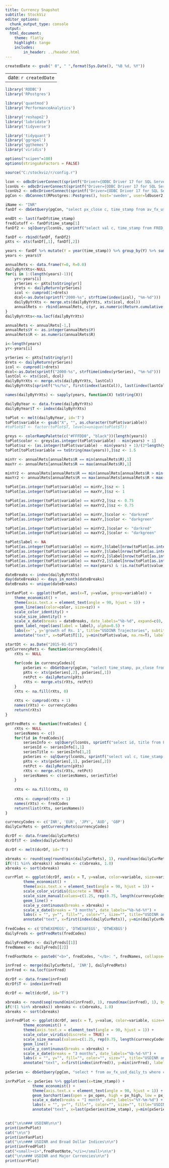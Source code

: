 ```yaml
---
title: Currency Snapshot
subtitle: StockViz
editor_options:
  chunk_output_type: console
output: 
  html_document:
    theme: flatly
    highlight: tango
    includes:
        in_header: ../header.html
---
```


```r

createdDate <- gsub(" 0", " ",format(Sys.Date(), "%B %d, %Y"))

```

---
date: `r createdDate`
---

```r
library('RODBC')
library('RPostgres')

library('quantmod')
library('PerformanceAnalytics')

library('reshape2')
library('lubridate')
library('tidyverse')

library('tidyquant')
library('ggrepel')
library('ggthemes')
library('viridis')

options("scipen"=100)
options(stringsAsFactors = FALSE)

source("C:/stockviz/r/config.r")

lcon <- odbcDriverConnect(sprintf("Driver={ODBC Driver 17 for SQL Server};Server=%s;Database=%s;Uid=%s;Pwd=%s;", ldbserver, "StockViz", ldbuser, ldbpassword), case = "nochange", believeNRows = TRUE)
lconUs <- odbcDriverConnect(sprintf("Driver={ODBC Driver 17 for SQL Server};Server=%s;Database=%s;Uid=%s;Pwd=%s;", ldbserver, "StockVizUs", ldbuser, ldbpassword), case = "nochange", believeNRows = TRUE)
lconUs2 <- odbcDriverConnect(sprintf("Driver={ODBC Driver 17 for SQL Server};Server=%s;Database=%s;Uid=%s;Pwd=%s;", ldbserver, "StockVizUs2", ldbuser, ldbpassword), case = "nochange", believeNRows = TRUE)
pgCon <- dbConnect(RPostgres::Postgres(), host='sweden', user=ldbuser2, password=ldbpassword2, dbname='StockVizDyn', sslmode='allow')

```

```r
iName <- "INR"
fanDf <- dbGetQuery(pgCon, "select px_close c, time_stamp from av_fx_usd_daily_ts where curr_code=$1 and time_stamp >= $2", params=list(iName, "2009-12-25"))

endDt <- last(fanDf$time_stamp)
fredCutoff <- fanDf$time_stamp[1]
fanDf2 <- sqlQuery(lconUs, sprintf("select val c, time_stamp from FRED_OBSERVATION where SERIES_ID=-2147478748 and time_stamp >= '%s' and time_stamp < '%s'", "2009-12-25", fredCutoff))

fanDf <- rbind(fanDf, fanDf2)
pXts <- xts(fanDf[,1], fanDf[,2])

years <- fanDf %>% mutate(Y = year(time_stamp)) %>% group_by(Y) %>% summarize(ctr = n()) %>% filter(ctr > 210) %>% select(Y) %>% arrange(Y)
years <- years$Y

annualRets <- data.frame(Y=0, R=0.0)
dailyByYrXts<-NULL
for(i in 1:(length(years)-1)){
	yr<-years[i]
	yrSeries <- pXts[toString(yr)]
	drets <- dailyReturn(yrSeries)
	icol <- cumprod(1+drets)
	dcol<-as.Date(sprintf("2000-%s", strftime(index(icol), "%m-%d")))
	dailyByYrXts <- merge.xts(dailyByYrXts, xts(icol, dcol))
	annualRets <- rbind(annualRets, c(yr, as.numeric(Return.cumulative(drets))))
}
dailyByYrXts<-na.locf(dailyByYrXts)

annualRets <- annualRets[-1,]
annualRets$Y <- as.integer(annualRets$Y)
annualRets$R <- as.numeric(annualRets$R)

i<-length(years)
yr<-years[i]

yrSeries <- pXts[toString(yr)]
drets <- dailyReturn(yrSeries)
icol <- cumprod(1+drets)
dcol<-as.Date(sprintf("2000-%s", strftime(index(yrSeries), "%m-%d")))
lastCol <- xts(icol, dcol)
dailyByYrXts <- merge.xts(dailyByYrXts, lastCol)
dailyByYrXts[sprintf("%s/%s", first(index(lastCol)), last(index(lastCol))), ncol(dailyByYrXts)] <- na.locf(dailyByYrXts[sprintf("%s/%s", first(index(lastCol)), last(index(lastCol))), ncol(dailyByYrXts)])

names(dailyByYrXts) <- sapply(years, function(X) toString(X))

dailyByYear <- data.frame(dailyByYrXts)
dailyByYear$T <- index(dailyByYrXts)

toPlot <- melt(dailyByYear, id='T')
toPlot$variable <- gsub("X", "", as.character(toPlot$variable))
#toPlot$T <- factor(toPlot$T, levels=unique(toPlot$T))

greys <- colorRampPalette(c("#FFFDD0", "black"))(length(years))
toPlot$color <- greys[as.integer(toPlot$variable) - min(years) + 1]
toPlot$sz <- (as.integer(toPlot$variable) - min(years) + 1)/(2*length(years))
toPlot[toPlot$variable == toString(max(years)),]$sz <- 1.5

minYr <- annualRets[annualRets$R == min(annualRets$R),1]
maxYr <- annualRets[annualRets$R == max(annualRets$R),1]

minYr2 <- annualRets[annualRets$R == min(annualRets[annualRets$R > min(annualRets$R),2]), 1]
maxYr2 <- annualRets[annualRets$R == max(annualRets[annualRets$R < max(annualRets$R),2]), 1]

toPlot[as.integer(toPlot$variable) == minYr,]$sz <- 1
toPlot[as.integer(toPlot$variable) == maxYr,]$sz <- 1

toPlot[as.integer(toPlot$variable) == minYr2,]$sz <- 0.75
toPlot[as.integer(toPlot$variable) == maxYr2,]$sz <- 0.75

toPlot[as.integer(toPlot$variable) == minYr,]$color <- "darkred"
toPlot[as.integer(toPlot$variable) == maxYr,]$color <- "darkgreen"

toPlot[as.integer(toPlot$variable) == minYr2,]$color <- "darkred"
toPlot[as.integer(toPlot$variable) == maxYr2,]$color <- "darkgreen"

toPlot$label <- NA
toPlot[as.integer(toPlot$variable) == minYr,]$label[nrow(toPlot[as.integer(toPlot$variable) == minYr,])] <- minYr
toPlot[as.integer(toPlot$variable) == maxYr,]$label[nrow(toPlot[as.integer(toPlot$variable) == maxYr,])] <- maxYr
toPlot[as.integer(toPlot$variable) == minYr2,]$label[nrow(toPlot[as.integer(toPlot$variable) == minYr2,])] <- minYr2
toPlot[as.integer(toPlot$variable) == maxYr2,]$label[nrow(toPlot[as.integer(toPlot$variable) == maxYr2,])] <- maxYr2
toPlot[as.integer(toPlot$variable) == max(years) & !is.na(toPlot$value),]$label[nrow(toPlot[as.integer(toPlot$variable) == max(years) & !is.na(toPlot$value),])] <- max(years)

dateBreaks <- index(dailyByYrXts)
day(dateBreaks) <- days_in_month(dateBreaks)
dateBreaks <- unique(dateBreaks)

inrFanPlot <- ggplot(toPlot, aes(x=T, y=value, group=variable)) +
	theme_economist() +
	theme(axis.text.x = element_text(angle = 90, hjust = 1)) +
	geom_line(aes(color=color, size=sz)) +
	scale_color_identity() +
	scale_size_identity() +
	scale_x_date(breaks = dateBreaks, date_labels="%b-%d", expand=c(0, 0)) +
	geom_label_repel(aes(label = label), alpha=0.5) +
	labs(x='', y='growth of Rs. 1', title="USDINR Trajectories", subtitle=sprintf("%d:%s", min(years), endDt)) +
	annotate("text", x=toPlot$T[1], y=min(toPlot$value, na.rm=T), label = "@StockViz", hjust=0, vjust=0, col="white", cex=6, fontface = "bold", alpha = 0.8)

```

```r

startDt <- as.Date("2015-01-01")
getCurrencyRets <- function(currencyCodes){
	rXts <- NULL
	
	for(code in currencyCodes){
		pxSeries <- dbGetQuery(pgCon, "select time_stamp, px_close from av_fx_usd_daily_ts where curr_code=$1 and time_stamp >= $2", params=list(code, startDt))
		pXts <- xts(pxSeries[,2], pxSeries[,1])
		retPct <- dailyReturn(pXts)
		rXts <- merge.xts(rXts, retPct)
	}
	rXts <- na.fill(rXts, 0)
	
	rXts <- cumprod(rXts + 1)
	names(rXts) <- currencyCodes
	return(rXts)
}

getFredRets <- function(fredCodes) {
	rXts <- NULL
	seriesNames <- c()
	for(fid in fredCodes){
		seriesInfo <- sqlQuery(lconUs, sprintf("select id, title from FRED_SERIES where SERIES_ID = '%s'", fid))
		seriesId <- seriesInfo[1,1]
		seriesTitle <- seriesInfo[1,2]
		pxSeries <- sqlQuery(lconUs, sprintf("select val c, time_stamp from FRED_OBSERVATION where SERIES_ID=%s and time_stamp >= '%s'", seriesId, startDt))
		pXts <- xts(pxSeries[,1], pxSeries[,2])
		retPct <- dailyReturn(pXts)
		rXts <- merge.xts(rXts, retPct)
		seriesNames <- c(seriesNames, seriesTitle)
	}
	
	rXts <- na.fill(rXts, 0)
	
	rXts <- cumprod(rXts + 1)
	names(rXts) <- fredCodes
	return(list(rXts, seriesNames))
}

currencyCodes <- c('INR', 'EUR', 'JPY', 'AUD', 'GBP')
dailyCurRets <- getCurrencyRets(currencyCodes)

dcrDf <- data.frame(dailyCurRets)
dcrDf$T <- index(dailyCurRets)

dcrDf <- melt(dcrDf, id='T')

xbreaks <- round(seq(round(min(dailyCurRets), 1), round(max(dailyCurRets), 1), by = 0.05), 2)
if(!(1 %in% xbreaks)) xbreaks <- c(xbreaks, 1.0)
xbreaks <- sort(xbreaks)

currPlot <- ggplot(dcrDf, aes(x = T, y=value, color=variable, size=variable)) +
		theme_economist() +
		theme(axis.text.x = element_text(angle = 90, hjust = 1)) +
		scale_color_viridis(discrete = TRUE) +
		scale_size_manual(values=c(1.25, rep(0.75, length(currencyCodes)-1))) +
		geom_line() +
		scale_y_continuous(breaks = xbreaks) +
		scale_x_date(breaks = "3 months", date_labels="%b-%d-%Y") +
		labs(x = "", y="", fill="", color="", size="", title="USDINR and Major Currencies", subtitle=sprintf("[%s:%s]", first(index(dailyCurRets)), last(index(dailyCurRets)))) +
		annotate("text", x=first(index(dailyCurRets)), y=min(dailyCurRets), label = "@StockViz", hjust=0, vjust=0, col="white", cex=6, fontface = "bold", alpha = 0.8)
	
fredCodes <- c('DTWEXEMEGS', 'DTWEXAFEGS', 'DTWEXBGS')
dailyFreds <- getFredRets(fredCodes)

dailyFredRets <- dailyFreds[[1]]
fredNames <- dailyFreds[[2]]

fredFootNote <- paste0("<b>", fredCodes, "</b>: ", fredNames, collapse="; ")

inrFred <- merge(dailyCurRets[, 'INR'], dailyFredRets)
inrFred <- na.locf(inrFred)

dcrDf <- data.frame(inrFred)
dcrDf$T <- index(inrFred)

dcrDf <- melt(dcrDf, id='T')

xbreaks <- round(seq(round(min(inrFred), 1), round(max(inrFred), 1), by = 0.05), 2)
if(!(1 %in% xbreaks)) xbreaks <- c(xbreaks, 1.0)
xbreaks <- sort(xbreaks)

inrFredPlot <- ggplot(dcrDf, aes(x = T, y=value, color=variable, size=variable)) +
		theme_economist() +
		theme(axis.text.x = element_text(angle = 90, hjust = 1)) +
		scale_color_viridis(discrete = TRUE) +
		scale_size_manual(values=c(1.25, rep(0.75, length(currencyCodes)-1))) +
		geom_line() +
		scale_y_continuous(breaks = xbreaks) +
		scale_x_date(breaks = "3 months", date_labels="%b-%d-%Y") +
		labs(x = "", y="", fill="", color="", size="", title="USDINR and Broad Dollar Indices", subtitle=sprintf("[%s:%s]", first(index(dailyCurRets)), last(index(dailyCurRets)))) +
		annotate("text", x=first(index(inrFred)), y=min(inrFred), label = "@StockViz", hjust=0, vjust=0, col="white", cex=6, fontface = "bold", alpha = 0.8)
		
pxSeries <- dbGetQuery(pgCon, "select * from av_fx_usd_daily_ts where curr_code=$1 and time_stamp >= $2 order by time_stamp", params=list(iName, Sys.Date()-365))

inrPxPlot <- pxSeries %>% ggplot(aes(x=time_stamp)) +
			theme_economist() +
			theme(axis.text.x = element_text(angle = 90, hjust = 1)) +
			geom_barchart(aes(open = px_open, high = px_high, low = px_low, close = px_close)) +
			scale_x_date(breaks = "1 month", date_labels="%Y-%m-%d") +
			labs(x = "", y="", fill="", color="", size="", title="USDINR Daily", subtitle=sprintf("[%s:%s]", first(pxSeries$time_stamp), last(pxSeries$time_stamp))) +
			annotate("text", x=last(pxSeries$time_stamp), y=min(pxSeries$px_close), label = "@StockViz", hjust=1, vjust=0, col="white", cex=6, fontface = "bold", alpha = 0.8)
		
```

```r
cat("\n\n### USDINR\n\n")
print(inrPxPlot)
cat("\n\n")
print(inrFanPlot)
cat("\n\n### USDINR and Broad Dollar Indices\n\n")
print(inrFredPlot)
cat("<small><i>",fredFootNote,"</i></small>\n\n")
cat("\n\n### USDINR and Major Currencies\n\n")
print(currPlot)
```